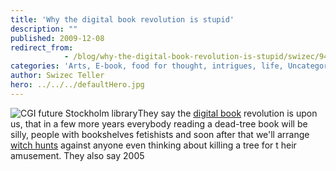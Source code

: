 ```yaml
---
title: 'Why the digital book revolution is stupid'
description: ""
published: 2009-12-08
redirect_from: 
            - /blog/why-the-digital-book-revolution-is-stupid/swizec/944
categories: 'Arts, E-book, food for thought, intrigues, life, Uncategorized'
author: Swizec Teller
hero: ../../../defaultHero.jpg
---
```

![](http://cache.gawker.com/assets/images/4/2009/12/500x_library-image-rendering.jpg "CGI future Stockholm library")They say the [digital book](http://en.wikipedia.org/wiki/E-book "E-book") revolution is upon us, that in a few more years everybody reading a dead-tree book will be silly, people with bookshelves fetishists and soon after that we'll arrange [witch hunts](http://en.wikipedia.org/wiki/Witch-hunt "Witch-hunt") against anyone even thinking about killing a tree for t heir amusement. They also say 2005